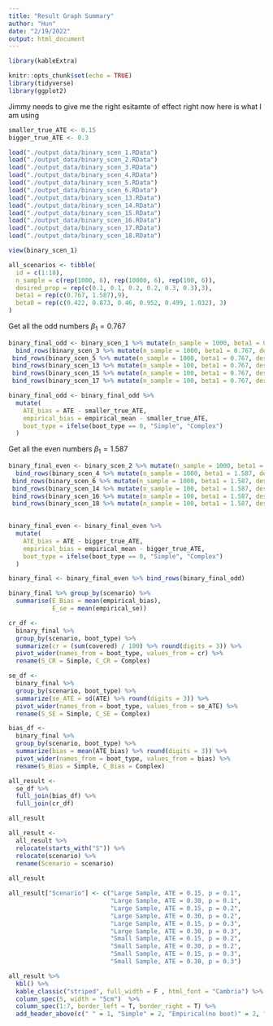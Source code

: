 ```yaml
---
title: "Result Graph Summary"
author: "Hun"
date: "2/19/2022"
output: html_document
---
```


```r
library(kableExtra)
```


```r
knitr::opts_chunk$set(echo = TRUE)
library(tidyverse)
library(ggplot2)
```

Jimmy needs to give me the right esitamte of effect right now here is what I am using 
```r
smaller_true_ATE <- 0.15
bigger_true_ATE <- 0.3
```


```r
load("./output_data/binary_scen_1.RData")
load("./output_data/binary_scen_2.RData")
load("./output_data/binary_scen_3.RData")
load("./output_data/binary_scen_4.RData")
load("./output_data/binary_scen_5.RData")
load("./output_data/binary_scen_6.RData")
load("./output_data/binary_scen_13.RData")
load("./output_data/binary_scen_14.RData")
load("./output_data/binary_scen_15.RData")
load("./output_data/binary_scen_16.RData")
load("./output_data/binary_scen_17.RData")
load("./output_data/binary_scen_18.RData")
```

```r
view(binary_scen_1)
```


```r
all_scenarios <- tibble(
  id = c(1:18),
  n_sample = c(rep(1000, 6), rep(10000, 6), rep(100, 6)),
  desired_prop = rep(c(0.1, 0.1, 0.2, 0.2, 0.3, 0.3),3),
  beta1 = rep(c(0.767, 1.587),9),
  beta0 = rep(c(0.422, 0.873, 0.46, 0.952, 0.499, 1.032), 3)
)
```


Get all the odd numbers $\beta_1 = 0.767$
```r
binary_final_odd <- binary_scen_1 %>% mutate(n_sample = 1000, beta1 = 0.767, desired_prop = 0.1) %>% 
  bind_rows(binary_scen_3 %>% mutate(n_sample = 1000, beta1 = 0.767, desired_prop = 0.2)) %>%
 bind_rows(binary_scen_5 %>% mutate(n_sample = 1000, beta1 = 0.767, desired_prop = 0.3)) %>%
 bind_rows(binary_scen_13 %>% mutate(n_sample = 100, beta1 = 0.767, desired_prop = 0.1)) %>%
 bind_rows(binary_scen_15 %>% mutate(n_sample = 100, beta1 = 0.767, desired_prop = 0.2)) %>%
 bind_rows(binary_scen_17 %>% mutate(n_sample = 100, beta1 = 0.767, desired_prop = 0.3))

binary_final_odd <- binary_final_odd %>% 
  mutate(
    ATE_bias = ATE - smaller_true_ATE,
    empirical_bias = empirical_mean - smaller_true_ATE,
    boot_type = ifelse(boot_type == 0, "Simple", "Complex")
  ) 
```

Get all the even numbers $\beta_1 = 1.587$
```r
binary_final_even <- binary_scen_2 %>% mutate(n_sample = 1000, beta1 = 1.587, desired_prop = 0.1) %>% 
  bind_rows(binary_scen_4 %>% mutate(n_sample = 1000, beta1 = 1.587, desired_prop = 0.2)) %>%
 bind_rows(binary_scen_6 %>% mutate(n_sample = 1000, beta1 = 1.587, desired_prop = 0.3)) %>%
 bind_rows(binary_scen_14 %>% mutate(n_sample = 100, beta1 = 1.587, desired_prop = 0.1)) %>%
 bind_rows(binary_scen_16 %>% mutate(n_sample = 100, beta1 = 1.587, desired_prop = 0.2)) %>%
 bind_rows(binary_scen_18 %>% mutate(n_sample = 100, beta1 = 1.587, desired_prop = 0.3))
 

binary_final_even <- binary_final_even %>% 
  mutate(
    ATE_bias = ATE - bigger_true_ATE,
    empirical_bias = empirical_mean - bigger_true_ATE,
    boot_type = ifelse(boot_type == 0, "Simple", "Complex")
  ) 
```


```r
binary_final <- binary_final_even %>% bind_rows(binary_final_odd)
```

```r
binary_final %>% group_by(scenario) %>% 
  summarise(E_Bias = mean(empirical_bias),
            E_se = mean(empirical_se))
```


```r
cr_df <-
  binary_final %>%
  group_by(scenario, boot_type) %>%
  summarize(cr = (sum(covered) / 100) %>% round(digits = 3)) %>%
  pivot_wider(names_from = boot_type, values_from = cr) %>% 
  rename(S_CR = Simple, C_CR = Complex)

```
```r
se_df <-
  binary_final %>%
  group_by(scenario, boot_type) %>%
  summarize(se_ATE = sd(ATE) %>% round(digits = 3)) %>%
  pivot_wider(names_from = boot_type, values_from = se_ATE) %>% 
  rename(S_SE = Simple, C_SE = Complex)
```


```r
bias_df <-
  binary_final %>%
  group_by(scenario, boot_type) %>%
  summarize(bias = mean(ATE_bias) %>% round(digits = 3)) %>%
  pivot_wider(names_from = boot_type, values_from = bias) %>% 
  rename(S_Bias = Simple, C_Bias = Complex)

```

```r
all_result <-
  se_df %>% 
  full_join(bias_df) %>% 
  full_join(cr_df)

all_result
```

```r
all_result <- 
  all_result %>% 
  relocate(starts_with("S")) %>% 
  relocate(scenario) %>%
  rename(Scenario = scenario)
 
all_result 
```

```r
all_result["Scenario"] <- c("Large Sample, ATE = 0.15, p = 0.1", 
                            "Large Sample, ATE = 0.30, p = 0.1",
                            "Large Sample, ATE = 0.15, p = 0.2",
                            "Large Sample, ATE = 0.30, p = 0.2",
                            "Large Sample, ATE = 0.15, p = 0.3",
                            "Large Sample, ATE = 0.30, p = 0.3",
                            "Small Sample, ATE = 0.15, p = 0.2",
                            "Small Sample, ATE = 0.30, p = 0.2",
                            "Small Sample, ATE = 0.15, p = 0.3",
                            "Small Sample, ATE = 0.30, p = 0.3")
```

```r
all_result %>%
  kbl() %>%
  kable_classic("striped", full_width = F , html_font = "Cambria") %>%
  column_spec(5, width = "5cm")  %>%
  column_spec(1:7, border_left = T, border_right = T) %>%
  add_header_above(c(" " = 1, "Simple" = 2, "Empirical(no boot)" = 2, "Complex" = 2))
```


